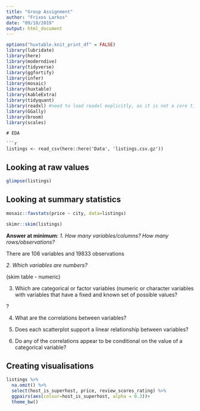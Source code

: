 ```yaml
---
title: "Group Assignment"
author: "Frixos Larkos"
date: "09/10/2019"
output: html_document
---
```


```r
options("huxtable.knit_print_df" = FALSE)
library(lubridate)
library(here)
library(moderndive)
library(tidyverse)
library(ggfortify)
library(infer)
library(mosaic)
library(huxtable)
library(kableExtra)
library(tidyquant)
library(readxl) #need to load readxl explicitly, as it is not a core tidyverse 
library(GGally)
library(broom)
library(scales)
```
```
# EDA

```r

listings <- read_csv(here::here('Data', 'listings.csv.gz'))

```

## Looking at raw values

```r
glimpse(listings)


```

## Looking at summary statistics

```r

mosaic::favstats(price ~ city, data=listings)

skimr::skim(listings)

```

**Answer at minimum**: 
*1. How many variables/columns? How many rows/observations?* 

There are 106 variables and 19833 observations

*2. Which variables are numbers?*

(skim table - numeric)

3. Which are categorical or factor variables (numeric or character variables with variables that have a fixed and known set of possible values?

?

4. What are the correlations between variables? 


5. Does each scatterplot support a linear relationship between variables? 
6. Do any of the correlations appear to be conditional on the value of a categorical variable?

## Creating visualisations

```r

listings %>%
  na.omit() %>%
  select(host_is_superhost, price, review_scores_rating) %>%
  ggpairs(aes(colour=host_is_superhost, alpha = 0.3))+
  theme_bw()

```

